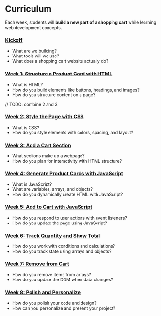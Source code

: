 
# Curriculum

Each week, students will **build a new part of a shopping cart** while learning web development concepts.

<Steps>

### [Kickoff](./curriculum/week_0/content)

- What are we building?
- What tools will we use?
- What does a shopping cart website actually do?

### [Week 1: Structure a Product Card with HTML](./curriculum/week_1/lesson)

- What is HTML?
- How do you build elements like buttons, headings, and images?
- How do you structure content on a page?

// TODO: combine 2 and 3

### [Week 2: Style the Page with CSS](./curriculum/week_2/lesson)

- What is CSS?
- How do you style elements with colors, spacing, and layout?

### [Week 3: Add a Cart Section](./curriculum/week_3/lesson)

- What sections make up a webpage?
- How do you plan for interactivity with HTML structure?

### [Week 4: Generate Product Cards with JavaScript](./curriculum/week_4/lesson)

- What is JavaScript?
- What are variables, arrays, and objects?
- How do you dynamically create HTML with JavaScript?

### [Week 5: Add to Cart with JavaScript](./curriculum/week_5/lesson)

- How do you respond to user actions with event listeners?
- How do you update the page using JavaScript?

### [Week 6: Track Quantity and Show Total](./curriculum/week_6/lesson)

- How do you work with conditions and calculations?
- How do you track state using arrays and objects?

### [Week 7: Remove from Cart](./curriculum/week_7/lesson)

- How do you remove items from arrays?
- How do you update the DOM when data changes?

### [Week 8: Polish and Personalize](./curriculum/week_8/lesson)

- How do you polish your code and design?
- How can you personalize and present your project?

</Steps>
